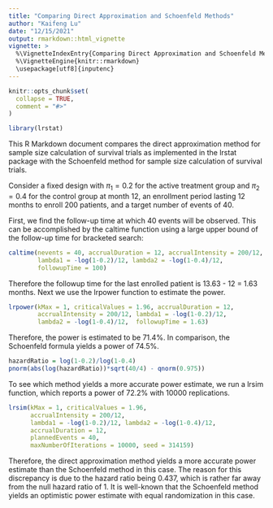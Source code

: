 ---
title: "Comparing Direct Approximation and Schoenfeld Methods"
author: "Kaifeng Lu"
date: "12/15/2021"
output: rmarkdown::html_vignette
vignette: >
  %\VignetteIndexEntry{Comparing Direct Approximation and Schoenfeld Methods}
  %\VignetteEngine{knitr::rmarkdown}
  \usepackage[utf8]{inputenc}
---

```{r, include = FALSE}
knitr::opts_chunk$set(
  collapse = TRUE,
  comment = "#>"
)
```

```{r setup}
library(lrstat)
```

This R Markdown document compares the direct approximation method for sample size calculation of survival trials as implemented in the lrstat package with the Schoenfeld method for sample size calculation of survival trials. 

Consider a fixed design with $\pi_1=0.2$ for the active treatment group and $\pi_2=0.4$ for the control group at month 12, an enrollment period lasting 12 months to enroll 200 patients, and a target number of events of 40.

First, we find the follow-up time at which 40 events will be observed. This can be accomplished by the caltime function using a large upper bound of the follow-up time for bracketed search: 
```{r}
caltime(nevents = 40, accrualDuration = 12, accrualIntensity = 200/12,
        lambda1 = -log(1-0.2)/12, lambda2 = -log(1-0.4)/12, 
        followupTime = 100)
```

Therefore the followup time for the last enrolled patient is 13.63 - 12 = 1.63 months. Next we use the lrpower function to estimate the power. 
```{r}
lrpower(kMax = 1, criticalValues = 1.96, accrualDuration = 12, 
        accrualIntensity = 200/12, lambda1 = -log(1-0.2)/12, 
        lambda2 = -log(1-0.4)/12,  followupTime = 1.63)
```

Therefore, the power is estimated to be 71.4%. In comparison, the Schoenfeld formula yields a power of 74.5%. 
```{r}
hazardRatio = log(1-0.2)/log(1-0.4)
pnorm(abs(log(hazardRatio))*sqrt(40/4) - qnorm(0.975))
```

To see which method yields a more accurate power estimate, we run a lrsim function, which reports a power of 72.2% with 10000 replications. 
```{r}
lrsim(kMax = 1, criticalValues = 1.96, 
      accrualIntensity = 200/12, 
      lambda1 = -log(1-0.2)/12, lambda2 = -log(1-0.4)/12,
      accrualDuration = 12, 
      plannedEvents = 40, 
      maxNumberOfIterations = 10000, seed = 314159)
```

Therefore, the direct approximation method yields a more accurate power estimate than the Schoenfeld method in this case. The reason for this discrepancy is due to the hazard ratio being 0.437, which is rather far away from the null hazard ratio of 1. It is well-known that the Schoenfeld method yields an optimistic power estimate with equal randomization in this case. 
